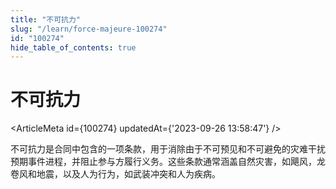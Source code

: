 ```yaml
---
title: "不可抗力"
slug: "/learn/force-majeure-100274"
id: "100274"
hide_table_of_contents: true
---
```



# 不可抗力

<ArticleMeta id={100274} updatedAt={'2023-09-26 13:58:47'} />
<div className='border-solid border-b border-t-0 my-4 border-[var(--ifm-color-gray-300)]' />

不可抗力是合同中包含的一项条款，用于消除由于不可预见和不可避免的灾难干扰预期事件进程，并阻止参与方履行义务。这些条款通常涵盖自然灾害，如飓风，龙卷风和地震，以及人为行为，如武装冲突和人为疾病。
